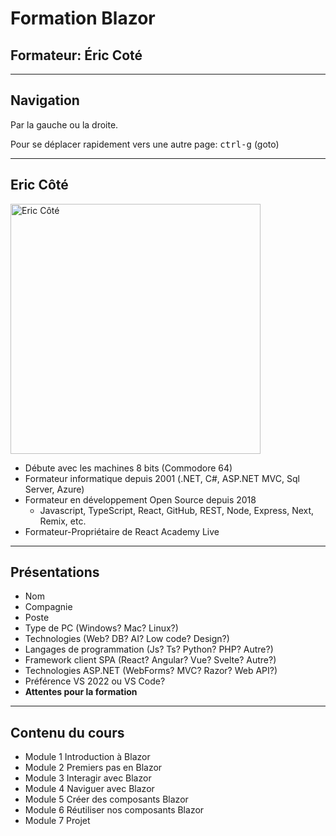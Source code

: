 # Formation Blazor

## Formateur: Éric Coté

---

## Navigation

Par la gauche ou la droite.

Pour se déplacer rapidement vers une autre page: <kbd>ctrl-g</kbd> (goto)

---

## Eric Côté

<img
  src='https://www.reactacademy.live/static/20616643d8afc491bd4c1817ae69db63/5a6cd/Eric_Cote.webp'
  alt='Eric Côté'
  title='Eric Côté'
  width='400px'
/>

- Débute avec les machines 8 bits (Commodore 64)
- Formateur informatique depuis 2001 (.NET, C#, ASP.NET MVC, Sql Server, Azure)
- Formateur en développement Open Source depuis 2018
  - Javascript, TypeScript, React, GitHub, REST, Node, Express, Next, Remix, etc.
- Formateur-Propriétaire de React Academy Live

---

## Présentations

- Nom
- Compagnie
- Poste
- Type de PC (Windows? Mac? Linux?)
- Technologies (Web? DB? AI? Low code? Design?)
- Langages de programmation (Js? Ts? Python? PHP? Autre?)
- Framework client SPA (React? Angular? Vue? Svelte? Autre?)
- Technologies ASP.NET (WebForms? MVC? Razor? Web API?)
- Préférence VS 2022 ou VS Code?
- **Attentes pour la formation**

---

## Contenu du cours

- Module 1 Introduction à Blazor
- Module 2 Premiers pas en Blazor
- Module 3 Interagir avec Blazor
- Module 4 Naviguer avec Blazor
- Module 5 Créer des composants Blazor
- Module 6 Réutiliser nos composants Blazor
- Module 7 Projet

